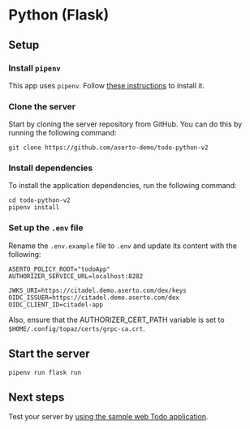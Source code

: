 # Python (Flask)

## Setup

### Install `pipenv`
This app uses `pipenv`. Follow [these instructions](https://pipenv.pypa.io/en/latest/#install-pipenv-today) to install it.

### Clone the server
Start by cloning the server repository from GitHub. You can do this by running the following command:
```
git clone https://github.com/aserto-demo/todo-python-v2
```

### Install dependencies
To install the application dependencies, run the following command:
```
cd todo-python-v2
pipenv install
```

### Set up the `.env` file
Rename the `.env.example` file to `.env` and update its content with the following:

```
ASERTO_POLICY_ROOT="todoApp"
AUTHORIZER_SERVICE_URL=localhost:8282

JWKS_URI=https://citadel.demo.aserto.com/dex/keys
OIDC_ISSUER=https://citadel.demo.aserto.com/dex
OIDC_CLIENT_ID=citadel-app
```

Also, ensure that the AUTHORIZER_CERT_PATH variable is set to `$HOME/.config/topaz/certs/grpc-ca.crt`.

## Start the server
```
pipenv run flask run
```
## Next steps
Test your server by [using the sample web Todo application](/docs/getting-started/samples/test-application).
